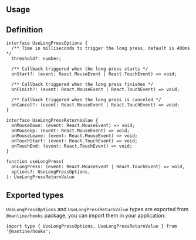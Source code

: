 

## Usage

<Demo data={HooksDemos.useLongPressDemo} />

## Definition

```tsx
interface UseLongPressOptions {
  /** Time in milliseconds to trigger the long press, default is 400ms */
  threshold?: number;

  /** Callback triggered when the long press starts */
  onStart?: (event: React.MouseEvent | React.TouchEvent) => void;

  /** Callback triggered when the long press finishes */
  onFinish?: (event: React.MouseEvent | React.TouchEvent) => void;

  /** Callback triggered when the long press is canceled */
  onCancel?: (event: React.MouseEvent | React.TouchEvent) => void;
}

interface UseLongPressReturnValue {
  onMouseDown: (event: React.MouseEvent) => void;
  onMouseUp: (event: React.MouseEvent) => void;
  onMouseLeave: (event: React.MouseEvent) => void;
  onTouchStart: (event: React.TouchEvent) => void;
  onTouchEnd: (event: React.TouchEvent) => void;
}

function useLongPress(
  onLongPress: (event: React.MouseEvent | React.TouchEvent) => void,
  options?: UseLongPressOptions,
): UseLongPressReturnValue
```

## Exported types

`UseLongPressOptions` and `UseLongPressReturnValue` types are exported from `@mantine/hooks` package,
you can import them in your application:

```tsx
import type { UseLongPressOptions, UseLongPressReturnValue } from '@mantine/hooks';
```
